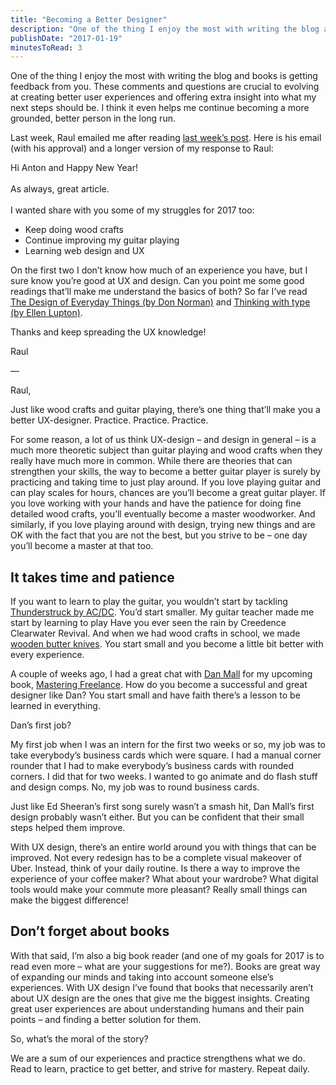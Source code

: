 ```yaml
---
title: "Becoming a Better Designer"
description: "One of the thing I enjoy the most with writing the blog and books is getting feedback from you. These comments and questions are crucial to evolving at creating better user experiences and offering extra insight into what my next steps should be. I think it even helps me continue becoming a more grounded, better person in the long run.\n\n\nLast week, Raul emailed me after reading last week’s post. Here is his email (with his approval) and a longer version of my response to Raul:\n\n\nHi Anton and Hap"
publishDate: "2017-01-19"
minutesToRead: 3
---
```


<p>One of the thing I enjoy the most with writing the blog and books is getting feedback from you. These comments and questions are crucial to evolving at creating better user experiences and offering extra insight into what my next steps should be. I think it even helps me continue becoming a more grounded, better person in the long run.</p>
<p>Last week, Raul emailed me after reading <a href="https://www.antonsten.com/without-struggle-isnt-success/" target="_blank">last week’s post</a>. Here is his email (with his approval) and a longer version of my response to Raul:</p>
<p>Hi Anton and Happy New Year!<br /><br />
As always, great article.<br /><br />
I wanted share with you some of my struggles for 2017 too:</p>
<ul>
<li>Keep doing wood crafts</li>
<li>Continue improving my guitar playing</li>
<li>Learning web design and UX</li>
</ul>
<p>On the first two I don’t know how much of an experience you have, but I sure know you’re good at UX and design. Can you point me some good readings that’ll make me understand the basics of both? So far I’ve read <a href="https://www.amazon.com/Design-Everyday-Things-Revised-Expanded/dp/0465050654/ref=sr_1_1?s=books&ie=UTF8&qid=1484483496&sr=1-1&keywords=the+design+of+everyday+things&ref=antonsten.com" target="_blank">The Design of Everyday Things (by Don Norman)</a> and <a href="https://www.amazon.com/Thinking-Type-2nd-revised-expanded/dp/1568989695?ref=antonsten.com" target="_blank">Thinking with type (by Ellen Lupton)</a>.</p>
<p>Thanks and keep spreading the UX knowledge!</p>
<p>Raul</p>
<p>—</p>
<p>Raul,</p>
<p>Just like wood crafts and guitar playing, there’s one thing that’ll make you a better UX-designer. Practice. Practice. Practice.</p>
<p>For some reason, a lot of us think UX-design – and design in general – is a much more theoretic subject than guitar playing and wood crafts when they really have much more in common. While there are theories that can strengthen your skills, the way to become a better guitar player is surely by practicing and taking time to just play around. If you love playing guitar and can play scales for hours, chances are you’ll become a great guitar player. If you love working with your hands and have the patience for doing fine detailed wood crafts, you’ll eventually become a master woodworker. And similarly, if you love playing around with design, trying new things and are OK with the fact that you are not the best, but you strive to be – one day you’ll become a master at that too.</p>
<h2 id="it-takes-time-and-patience">It takes time and patience</h2>
<p>If you want to learn to play the guitar, you wouldn’t start by tackling <a href="https://open.spotify.com/track/57bgtoPSgt236HzfBOd8kj?ref=antonsten.com" target="_blank">Thunderstruck by AC/DC</a>. You’d start smaller. My guitar teacher made me start by learning to play Have you ever seen the rain by Creedence Clearwater Revival. And when we had wood crafts in school, we made <a href="http://www.ikea.com/se/sv/catalog/products/97172909/?ref=antonsten.com" target="_blank">wooden butter knives</a>. You start small and you become a little bit better with every experience.</p>
<p>A couple of weeks ago, I had a great chat with <a href="http://danielmall.com/?ref=antonsten.com" target="_blank">Dan Mall</a> for my upcoming book, <a href="https://masteringfreelance.com/?ref=antonsten.com" target="_blank">Mastering Freelance</a>. How do you become a successful and great designer like Dan? You start small and have faith there’s a lesson to be learned in everything.</p>
<p>Dan’s first job?</p>

<div class="blockquote">
<div><p>My first job when I was an intern for the first two weeks or so, my job was to take everybody’s business cards which were square. I had a manual corner rounder that I had to make everybody’s business cards with rounded corners. I did that for two weeks. I wanted to go animate and do flash stuff and design comps. No, my job was to round business cards.</p></div>
</div>

<p>Just like Ed Sheeran’s first song surely wasn’t a smash hit, Dan Mall’s first design probably wasn’t either. But you can be confident that their small steps helped them improve.</p>
<p>With UX design, there’s an entire world around you with things that can be improved. Not every redesign has to be a complete visual makeover of Uber. Instead, think of your daily routine. Is there a way to improve the experience of your coffee maker? What about your wardrobe? What digital tools would make your commute more pleasant? Really small things can make the biggest difference!</p>
<h2 id="don%E2%80%99t-forget-about-books">Don’t forget about books</h2>
<p>With that said, I’m also a big book reader (and one of my goals for 2017 is to read even more – what are your suggestions for me?). Books are great way of expanding our minds and taking into account someone else’s experiences. With UX design I’ve found that books that necessarily aren’t about UX design are the ones that give me the biggest insights. Creating great user experiences are about understanding humans and their pain points – and finding a better solution for them.</p>
<p>So, what’s the moral of the story?</p>

<div class="blockquote">
<div><p>We are a sum of our experiences and practice strengthens what we do. Read to learn, practice to get better, and strive for mastery. Repeat daily.</p></div>
</div>